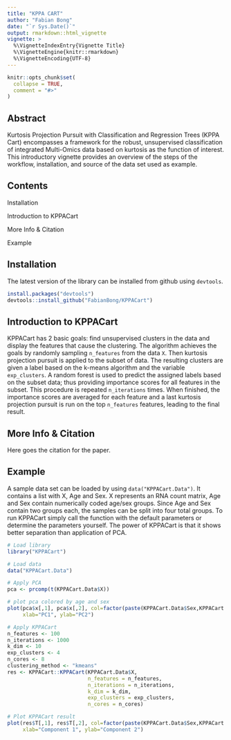 ```yaml
---
title: "KPPA CART"
author: "Fabian Bong"
date: "`r Sys.Date()`"
output: rmarkdown::html_vignette
vignette: >
  %\VignetteIndexEntry{Vignette Title}
  %\VignetteEngine{knitr::rmarkdown}
  %\VignetteEncoding{UTF-8}
---
```


```r
knitr::opts_chunk$set(
  collapse = TRUE,
  comment = "#>"
)
```

## Abstract

Kurtosis Projection Pursuit with Classification and Regression Trees (KPPA Cart) encompasses a framework for the robust, unsupervised classification of integrated Multi-Omics data based on kurtosis as the function of interest. This introductory vignette provides an overview of the steps of the workflow, installation, and source of the data set used as example.

## Contents

Installation

Introduction to KPPACart

More Info & Citation

Example

## Installation

The latest version of the library can be installed from github using `devtools`.

```r
install.packages("devtools")
devtools::install_github("FabianBong/KPPACart")
```

## Introduction to KPPACart

KPPACart has 2 basic goals: find unsupervised clusters in the data and display the features that cause the clustering. The algorithm achieves the goals by randomly sampling `n_features` from the data `X`. Then kurtosis projection pursuit is applied to the subset of data. The resulting clusters are given a label based on the k-means algorithm and the variable `exp_clusters`. A random forest is used to predict the assigned labels based on the subset data; thus providing importance scores for all features in the subset. This procedure is repeated `n_iterations` times. When finished, the importance scores are averaged for each feature and a last kurtosis projection pursuit is run on the top `n_features` features, leading to the final result.

## More Info & Citation

Here goes the citation for the paper.

## Example

A sample data set can be loaded by using `data("KPPACart.Data")`. It contains a list with X, Age and Sex. X represents an RNA count matrix, Age and Sex contain numerically coded age/sex groups. Since Age and Sex contain two groups each, the samples can be split into four total groups. To run KPPACart simply call the function with the default parameters or determine the parameters yourself. The power of KPPACart is that it shows better separation than application of PCA.

```r
# Load library
library("KPPACart")

# Load data
data("KPPACart.Data")

# Apply PCA
pca <- prcomp(t(KPPACart.Data$X))

# plot pca colored by age and sex
plot(pca$x[,1], pca$x[,2], col=factor(paste(KPPACart.Data$Sex,KPPACart.Data$Age)),
     xlab="PC1", ylab="PC2")

# Apply KPPACart
n_features <- 100
n_iterations <- 1000
k_dim <- 10
exp_clusters <- 4
n_cores <- 8
clustering_method <- "kmeans"
res <- KPPACart::KPPACart(KPPACart.Data$X,
                          n_features = n_features,
                          n_iterations = n_iterations,
                          k_dim = k_dim,
                          exp_clusters = exp_clusters,
                          n_cores = n_cores)

# Plot KPPACart result
plot(res$T[,1], res$T[,2], col=factor(paste(KPPACart.Data$Sex,KPPACart.Data$Age)),
     xlab="Component 1", ylab="Component 2")
```

